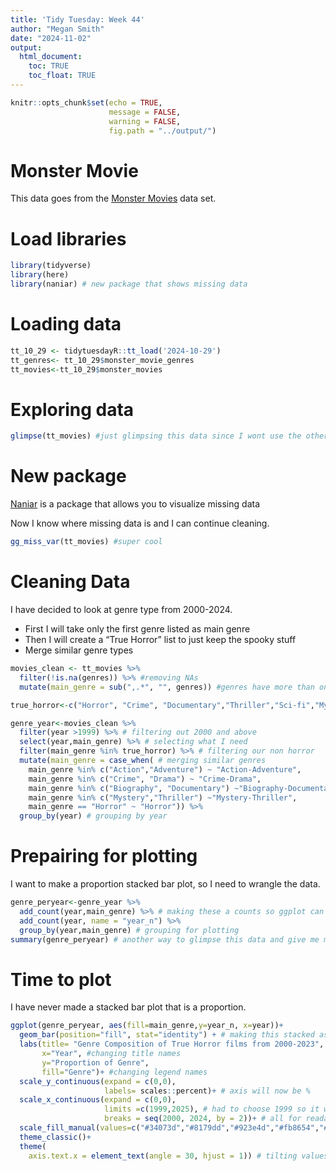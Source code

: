 ```yaml
---
title: 'Tidy Tuesday: Week 44'
author: "Megan Smith"
date: "2024-11-02"
output: 
  html_document:
    toc: TRUE
    toc_float: TRUE
---
```


```r
knitr::opts_chunk$set(echo = TRUE,
                      message = FALSE,
                      warning = FALSE,
                      fig.path = "../output/")
```

# Monster Movie

 This data goes from the [Monster Movies](https://github.com/rfordatascience/tidytuesday/blob/master/data/2024/2024-10-29/readme.md) data set. 
 
# Load libraries
```r
library(tidyverse)
library(here)
library(naniar) # new package that shows missing data 
```
 
# Loading data
```r
tt_10_29 <- tidytuesdayR::tt_load('2024-10-29')
tt_genres<- tt_10_29$monster_movie_genres
tt_movies<-tt_10_29$monster_movies
```
 
# Exploring data 

```r
glimpse(tt_movies) #just glimpsing this data since I wont use the other one
```
# New package 

  [Naniar](https://cran.r-project.org/web/packages/naniar/vignettes/getting-started-w-naniar.html) is a package that allows you to visualize missing data 
  
  Now I know where missing data is and I can continue cleaning.
```r
gg_miss_var(tt_movies) #super cool
```

# Cleaning Data

 I have decided to look at genre type from 2000-2024.
 
  - First I will take only the first genre listed as main genre
  - Then I will create a "True Horror" list to just keep the spooky stuff
  - Merge similar genre types
  
```r
movies_clean <- tt_movies %>%
  filter(!is.na(genres)) %>% #removing NAs
  mutate(main_genre = sub(",.*", "", genres)) #genres have more than one, this is selecting just the first as the "main" genre

true_horror<-c("Horror", "Crime", "Documentary","Thriller","Sci-fi","Mystery","Drama","Biography","Adventure","Action") #selecting only what I believe is true horror

genre_year<-movies_clean %>% 
  filter(year >1999) %>% # filtering out 2000 and above
  select(year,main_genre) %>% # selecting what I need
  filter(main_genre %in% true_horror) %>% # filtering our non horror
  mutate(main_genre = case_when( # merging similar genres
    main_genre %in% c("Action","Adventure") ~ "Action-Adventure",
    main_genre %in% c("Crime", "Drama") ~ "Crime-Drama",
    main_genre %in% c("Biography", "Documentary") ~"Biography-Documentary",
    main_genre %in% c("Mystery","Thriller") ~"Mystery-Thriller",
    main_genre == "Horror" ~ "Horror")) %>% 
  group_by(year) # grouping by year
```

# Prepairing for plotting 

 I want to make a proportion stacked bar plot, so I need to wrangle the data. 
 
```r
genre_peryear<-genre_year %>% 
  add_count(year,main_genre) %>% # making these a counts so ggplot can make them into bar plot
  add_count(year, name = "year_n") %>% 
  group_by(year,main_genre) # grouping for plotting
summary(genre_peryear) # another way to glimpse this data and give me min/maxs
```
 
# Time to plot

 I have never made a stacked bar plot that is a proportion. 

```r
ggplot(genre_peryear, aes(fill=main_genre,y=year_n, x=year))+
  geom_bar(position="fill", stat="identity") + # making this stacked as a %
  labs(title= "Genre Composition of True Horror films from 2000-2023", # adding a title
       x="Year", #changing title names 
       y="Proportion of Genre",
       fill="Genre")+ #changing legend names
  scale_y_continuous(expand = c(0,0),
                     labels= scales::percent)+ # axis will now be %
  scale_x_continuous(expand = c(0,0), 
                     limits =c(1999,2025), # had to choose 1999 so it would show 2000
                     breaks = seq(2000, 2024, by = 2))+ # all for readability
  scale_fill_manual(values=c("#34073d","#8179dd","#923e4d","#fb8654","#aec5a8"))+ #spooky season colors 
  theme_classic()+
  theme(
    axis.text.x = element_text(angle = 30, hjust = 1)) # tilting values for readability 
```

 